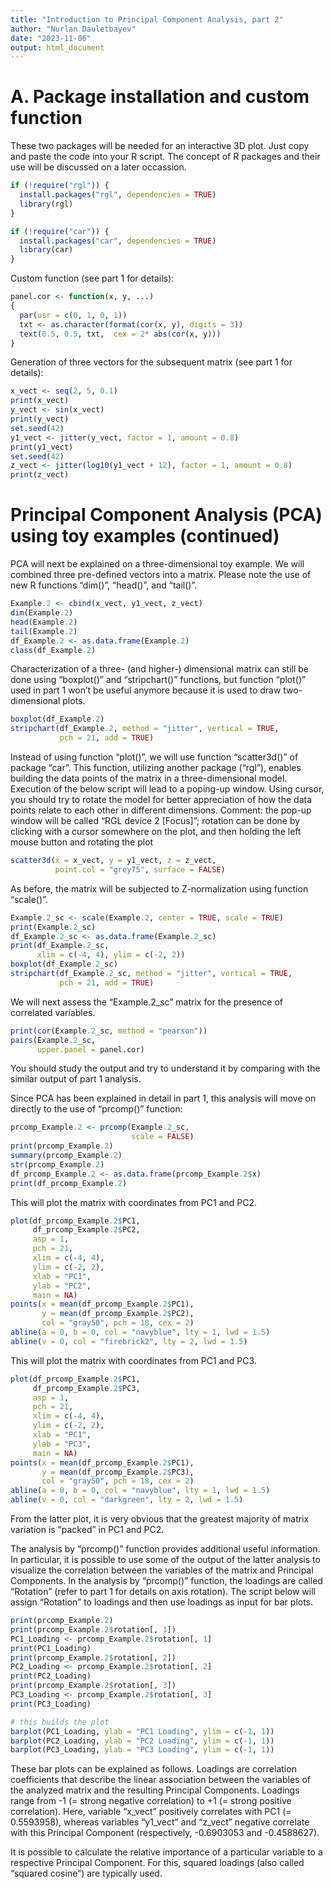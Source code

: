 ```yaml
---
title: "Introduction to Principal Component Analysis, part 2"
author: "Nurlan Dauletbayev"
date: "2023-11-06"
output: html_document
---
```

# A. Package installation and custom function
These two packages will be needed for an interactive 3D plot. Just copy and paste the code into your R script. The concept of R packages and their use will be discussed on a later occassion.
```r
if (!require("rgl")) {
  install.packages("rgl", dependencies = TRUE)
  library(rgl)
}

if (!require("car")) {
  install.packages("car", dependencies = TRUE)
  library(car)
}
```
Custom function (see part 1 for details):
```r
panel.cor <- function(x, y, ...)
{
  par(usr = c(0, 1, 0, 1))
  txt <- as.character(format(cor(x, y), digits = 3))
  text(0.5, 0.5, txt,  cex = 2* abs(cor(x, y)))
}
```
Generation of three vectors for the subsequent matrix (see part 1 for details):
```r
x_vect <- seq(2, 5, 0.1)
print(x_vect)
y_vect <- sin(x_vect)
print(y_vect)
set.seed(42)
y1_vect <- jitter(y_vect, factor = 1, amount = 0.8)
print(y1_vect)
set.seed(42)
z_vect <- jitter(log10(y1_vect + 12), factor = 1, amount = 0.8)
print(z_vect)
```
# Principal Component Analysis (PCA) using toy examples (continued)
PCA will next be explained on a three-dimensional toy example. We will combined three pre-defined vectors into a matrix. Please note the use of new R functions "dim()", "head()", and "tail()".
```r

Example.2 <- cbind(x_vect, y1_vect, z_vect)
dim(Example.2)
head(Example.2)
tail(Example.2)
df_Example.2 <- as.data.frame(Example.2)
class(df_Example.2)
```
Characterization of a three- (and higher-) dimensional matrix can still be done using "boxplot()" and "stripchart()" functions, but function "plot()" used in part 1 won't be useful anymore because it is used to draw two-dimensional plots.
```r
boxplot(df_Example.2)
stripchart(df_Example.2, method = "jitter", vertical = TRUE,
           pch = 21, add = TRUE)
```

Instead of using function "plot()", we will use function "scatter3d()" of package "car". This function, utilizing another package ("rgl"), enables building the data points of the matrix in a three-dimensional model. Execution of the below script will lead to a poping-up window. Using cursor, you should try to rotate the model for better appreciation of how the data points relate to each other in different dimensions. Comment: the pop-up window will be called "RGL device 2 [Focus]"; rotation can be done by clicking with a cursor somewhere on the plot, and then holding the left mouse button and rotating the plot
```r
scatter3d(x = x_vect, y = y1_vect, z = z_vect,
          point.col = "grey75", surface = FALSE)
```

As before, the matrix will be subjected to Z-normalization using function "scale()".
```r
Example.2_sc <- scale(Example.2, center = TRUE, scale = TRUE)
print(Example.2_sc)
df_Example.2_sc <- as.data.frame(Example.2_sc)
print(df_Example.2_sc,
      xlim = c(-4, 4), ylim = c(-2, 2))
boxplot(df_Example.2_sc)
stripchart(df_Example.2_sc, method = "jitter", vertical = TRUE,
           pch = 21, add = TRUE)
```

We will next assess the "Example.2_sc" matrix for the presence of correlated variables.
```r
print(cor(Example.2_sc, method = "pearson"))
pairs(Example.2_sc,
      upper.panel = panel.cor)
```

You should study the output and try to understand it by comparing with the similar output of part 1 analysis.

Since PCA has been explained in detail in part 1, this analysis will move on directly to the use of "prcomp()" function:
```r
prcomp_Example.2 <- prcomp(Example.2_sc,
                           scale = FALSE)
print(prcomp_Example.2) 
summary(prcomp_Example.2)
str(prcomp_Example.2)
df_prcomp_Example.2 <- as.data.frame(prcomp_Example.2$x)
print(df_prcomp_Example.2)
```
This will plot the matrix with coordinates from PC1 and PC2.
```r
plot(df_prcomp_Example.2$PC1,
     df_prcomp_Example.2$PC2,
     asp = 1,
     pch = 21,
     xlim = c(-4, 4),
     ylim = c(-2, 2),
     xlab = "PC1",
     ylab = "PC2",
     main = NA)
points(x = mean(df_prcomp_Example.2$PC1),
       y = mean(df_prcomp_Example.2$PC2), 
       col = "gray50", pch = 18, cex = 2)
abline(a = 0, b = 0, col = "navyblue", lty = 1, lwd = 1.5)
abline(v = 0, col = "firebrick2", lty = 2, lwd = 1.5)
```

This will plot the matrix with coordinates from PC1 and PC3.
```r
plot(df_prcomp_Example.2$PC1,
     df_prcomp_Example.2$PC3,
     asp = 1,
     pch = 21,
     xlim = c(-4, 4),
     ylim = c(-2, 2),
     xlab = "PC1",
     ylab = "PC3",
     main = NA)
points(x = mean(df_prcomp_Example.2$PC1),
       y = mean(df_prcomp_Example.2$PC3), 
       col = "gray50", pch = 18, cex = 2)
abline(a = 0, b = 0, col = "navyblue", lty = 1, lwd = 1.5)
abline(v = 0, col = "darkgreen", lty = 2, lwd = 1.5)
```

From the latter plot, it is very obvious that the greatest majority of matrix variation is "packed" in PC1 and PC2.

The analysis by "prcomp()" function provides additional useful information. In particular, it is possible to use some of the output of the latter analysis to visualize the correlation between the variables of the matrix and Principal Components. In the analysis by "prcomp()" function, the loadings are called "Rotation" (refer to part 1 for details on axis rotation). The script below will assign "Rotation" to loadings and then use loadings as input for bar plots.
```r
print(prcomp_Example.2)
print(prcomp_Example.2$rotation[, 1])
PC1_Loading <- prcomp_Example.2$rotation[, 1]
print(PC1_Loading)
print(prcomp_Example.2$rotation[, 2])
PC2_Loading <- prcomp_Example.2$rotation[, 2]
print(PC2_Loading)
print(prcomp_Example.2$rotation[, 3])
PC3_Loading <- prcomp_Example.2$rotation[, 3]
print(PC3_Loading)

# this builds the plot
barplot(PC1_Loading, ylab = "PC1 Loading", ylim = c(-1, 1))
barplot(PC2_Loading, ylab = "PC2 Loading", ylim = c(-1, 1))
barplot(PC3_Loading, ylab = "PC3 Loading", ylim = c(-1, 1))
```

These bar plots can be explained as follows. Loadings are correlation coefficients that describe the linear association between the variables of the analyzed matrix and the resulting Principal Components. Loadings range from -1 (= strong negative correlation) to +1 (= strong positive correlation). Here, variable "x_vect" positively correlates with PC1 (= 0.5593958), whereas variables "y1_vect" and "z_vect" negative correlate with this Principal Component (respectively, -0.6903053 and -0.4588627).

It is possible to calculate the relative importance of a particular variable to a respective Principal Component. For this, squared loadings (also called "squared cosine") are typically used. 